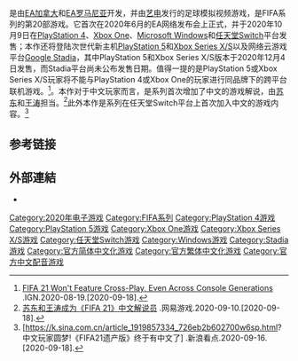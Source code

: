 {{Expand language|en|page=FIFA 21}}
{{NoteTA
| G1=足球
| G2=Games
| 1=zh-cn:FIFA; zh-hk:FIFA; zh-tw:國際足盟大賽;
| 2=zh-cn:FIFA 1; zh-hk:FIFA 1; zh-tw:國際足盟大賽1;
| 3=zh-cn:克里斯蒂亚诺·罗纳尔多; zh-hk:基斯坦奴·朗拿度; zh-cn:克里斯蒂亚诺·罗纳尔多; zh-tw:克里斯蒂亞諾·羅納度;
| 4=zh-cn:罗纳尔多; zh-hk:朗拿度; zh-tw:羅納度;
| 5=zh-cn:豪华版; zh-hk:Icons; zh-tw:標誌版;
| 6=zh-cn:領隊生涯模式; zh-hk:Career Mode; zh-tw:Career Mode;
| 7=zh-cn:C罗; zh-hk:C朗拿度;
| 8=zh-cn:肥罗; zh-tw:肥哨;
| 9=zh-hans:基利安·姆巴佩;zh-hk:基利安·麥巴比;zh-tw:基利安·姆巴佩;
| 10=zh-hans:姆巴佩;zh-hk:麥巴比;zh-tw:姆巴佩;
}}
{{Infobox VG
| title = FIFA 21
| image = FIFA 21 logo.svg
| caption = FIFA 21 Logo
| developer = [[EA加拿大|EA加拿大]]、EA罗马尼亚
| publisher = [[EA_Sports|EA Sports]]
| producer = 
| designer = 
| series = [[FIFA系列|FIFA系列]]
| engine = [[寒霜引擎|寒霜引擎]]<small>(任天堂Switch版除外)</small>
| platforms = [[Microsoft_Windows|Microsoft Windows]]<br/>[[PlayStation_4|PlayStation 4]]<br/>[[Xbox_One|Xbox One]]<br/>[[任天堂Switch|任天堂Switch]]<br/>[[Google_Stadia|Google Stadia]]<br/>[[PlayStation_5|PlayStation 5]]<br/>[[Xbox_Series_X/S|Xbox Series X/S]]
| release = '''PS4、X1、NS、WIN'''{{vgrelease|WW|2020年10月9日}}'''PS5、XSX/S'''{{vgrelease|WW|2020年12月4日}}'''Stadia'''{{vgrelease|WW|待定}}
| genre = [[体育游戏|体育游戏]]、[[模拟游戏|模拟游戏]]
| modes = [[单人电子游戏|单人电子游戏]]、[[多人电子游戏|多人电子游戏]]
}}

{{vgname|FIFA 21|en=FIFA 21|cn=en|hk=cn|tw=国际足盟大赛21}}是由[[EA加拿大|EA加拿大]]和[[EA罗马尼亚|EA罗马尼亚]]开发，并由[[艺电|艺电]]发行的足球模拟视频游戏，是FIFA系列的第20部游戏。它首次在2020年6月的EA网络发布会上正式，并于2020年10月9日在[[PlayStation_4|PlayStation 4]]、[[Xbox_One|Xbox One]]、[[Microsoft_Windows|Microsoft Windows]]和[[任天堂Switch|任天堂Switch]]平台发售；本作还将登陆次世代新主机[[PlayStation_5|PlayStation 5]]和[[Xbox_Series_X/S|Xbox Series X/S]]以及网络云游戏平台[[Google_Stadia|Google Stadia]]，其中PlayStation 5和Xbox Series X/S版本于2020年12月4日发售，而Stadia平台尚未公布发售日期。值得一提的是PlayStation 5或Xbox Series X/S玩家将不能与PlayStation 4或Xbox One的玩家进行同品牌下的跨平台联机游戏。<ref>[https://sea.ign.com/news/162870/fifa-21-wont-feature-cross-play-even-across-console-generations FIFA 21 Won't Feature Cross-Play, Even Across Console Generations] {{Wayback|url=https://sea.ign.com/news/162870/fifa-21-wont-feature-cross-play-even-across-console-generations |date=20200829125729 }}.IGN.2020-08-19.[2020-09-18].</ref>。本作对于中文玩家而言，是系列首次增加了中文的游戏解说，由[[苏东|苏东]]和[[王涛|王涛]]担当。<ref>[https://ent.163.com/20/0910/11/FM5K361D003198EF.html 苏东和王涛成为《FIFA 21》中文解说员] {{Wayback|url=https://ent.163.com/20/0910/11/FM5K361D003198EF.html |date=20210123140419 }}.网易游戏.2020-09-10.[2020-09-18].</ref>此外本作是系列在任天堂Switch平台上首次加入中文的游戏内容。<ref>[https://k.sina.com.cn/article_1919857334_726eb2b602700w6sp.html? 中文玩家圆梦!《FIFA21遗产版》终于有中文了] {{Wayback|url=https://k.sina.com.cn/article_1919857334_726eb2b602700w6sp.html |date=20220416041031 }}.新浪看点.2020-09-16.[2020-09-18].</ref>

== 参考链接 ==
<references/>

==外部連結==
* {{Official websites|https://www.ea.com/games/fifa/fifa-21}}

{{FIFA系列}}

{{DEFAULTSORT:Fifa 21}}
[[Category:2020年电子游戏|Category:2020年电子游戏]]
[[Category:FIFA系列|Category:FIFA系列]]
[[Category:PlayStation_4游戏|Category:PlayStation 4游戏]]
[[Category:PlayStation_5游戏|Category:PlayStation 5游戏]]
[[Category:Xbox_One游戏|Category:Xbox One游戏]]
[[Category:Xbox_Series_X/S游戏|Category:Xbox Series X/S游戏]]
[[Category:任天堂Switch游戏|Category:任天堂Switch游戏]]
[[Category:Windows游戏|Category:Windows游戏]]
[[Category:Stadia游戏|Category:Stadia游戏]]
[[Category:官方简体中文化游戏|Category:官方简体中文化游戏]] 
[[Category:官方繁体中文化游戏|Category:官方繁体中文化游戏]]
[[Category:官方中文配音游戏|Category:官方中文配音游戏]]